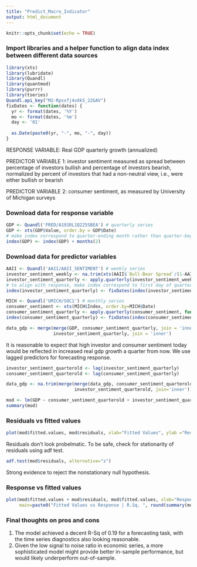 ```yaml
---
title: "Predict_Macro_Indicator"
output: html_document
---
```


```r
knitr::opts_chunk$set(echo = TRUE)
```



### Import libraries and a helper function to align data index between different data sources
```r
library(xts)
library(lubridate)
library(Quandl)
library(quantmod)
library(purrr)
library(tseries)
Quandl.api_key("M2-Rpsxfj4vXk5_22GAV")
fixDates <- function(dates) {
  yr <- format(dates, '%Y')
  mo <- format(dates, '%m')
  day <- '01'
  
  as.Date(paste0(yr, "-", mo, "-", day))
}

```

RESPONSE VARIABLE: Real GDP quarterly growth (annualized)

PREDICTOR VARIABLE 1: investor sentiment measured as spread between percentage of investors
bullish and percentage of investors bearish, normalized by percent of investors that had a non-neutral
view, i.e., were either bullish or bearish

PREDICTOR VARIABLE 2: consumer sentiment, as measured by University of Michigan surveys

### Download data for response variable
```r
GDP <- Quandl('FRED/A191RL1Q225SBEA') # quarterly series
GDP <- xts(GDP$Value, order.by = GDP$Date)
# make index correspond to quarter-ending month rather than quarter-beginning month
index(GDP) <- index(GDP) + months(2) 
```

### Download data for predictor variables
```r
AAII <- Quandl('AAII/AAII_SENTIMENT') # weekly series
investor_sentiment_weekly <- na.trim(xts(AAII$`Bull-Bear Spread`/(1-AAII$Neutral), order.by=AAII$Date))
investor_sentiment_quarterly <- apply.quarterly(investor_sentiment_weekly, function(x){mean(x, na.rm=T)})
# to align with response, make index correspond to first day of quarter-ending month
index(investor_sentiment_quarterly) <- fixDates(index(investor_sentiment_quarterly))

MICH <- Quandl('UMICH/SOC1') # monthly series 
consumer_sentiment <- xts(MICH$Index, order.by=MICH$Date)
consumer_sentiment_quarterly <- apply.quarterly(consumer_sentiment, function(x){mean(x, na.rm=T)})
index(consumer_sentiment_quarterly) <- fixDates(index(consumer_sentiment_quarterly))

data_gdp <- merge(merge(GDP, consumer_sentiment_quarterly, join = 'inner'), 
                  investor_sentiment_quarterly, join = 'inner')
```

It is reasonable to expect that high investor and consumer sentiment today would be reflected
in increased real gdp growth a quarter from now. We use lagged predictors for forecasting response.

```r
investor_sentiment_quarterold <- lag(investor_sentiment_quarterly)
consumer_sentiment_quarterold <- lag(consumer_sentiment_quarterly)

data_gdp <- na.trim(merge(merge(data_gdp, consumer_sentiment_quarterold, join='inner'), 
                          investor_sentiment_quarterold, join='inner'))

mod <- lm(GDP ~ consumer_sentiment_quarterold + investor_sentiment_quarterold, data=data_gdp)
summary(mod)
```

### Residuals vs fitted values
```r
plot(mod$fitted.values, mod$residuals, xlab="Fitted Values", ylab ="Residuals", main="Residuals vs Fitted values")
```
Residuals don't look probelmatic. To be safe, check for stationarity of residuals using adf test.
```r
adf.test(mod$residuals, alternative="s")
```
Strong evidence to reject the nonstationary null hypothesis.

### Response vs fitted values
```r
plot(mod$fitted.values + mod$residuals, mod$fitted.values, xlab="Response", ylab="Fitted values", 
     main=paste0("Fitted Values vs Response | R.Sq. ", round(summary(mod)$r.squared,2)))
```


### Final thoughts on pros and cons

1. The model achieved a decent R-Sq of 0.19 for a forecasting task, with the time series diagnostics also looking reasonable.
2. Given the low signal to noise ratio in economic series, a more sophisticated model might provide better in-sample performance, but would likely underperform out-of-sample.










